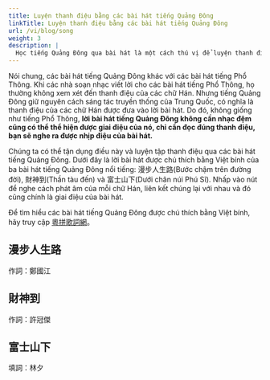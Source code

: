 ```yaml
---
title: Luyện thanh điệu bằng các bài hát tiếng Quảng Đông
linkTitle: Luyện thanh điệu bằng các bài hát tiếng Quảng Đông
url: /vi/blog/song
weight: 3
description: |
  Học tiếng Quảng Đông qua bài hát là một cách thú vị để luyện thanh điệu.
---
```



Nói chung, các bài hát tiếng Quảng Đông khác với các bài hát tiếng Phổ Thông. Khi các nhà soạn nhạc viết lời cho các bài hát tiếng Phổ Thông, họ thường không xem xét đến thanh điệu của các chữ Hán. Nhưng tiếng Quảng Đông giữ nguyên cách sáng tác truyền thống của Trung Quốc, có nghĩa là thanh điệu của các chữ Hán được đưa vào lời bài hát. Do đó, không giống như tiếng Phổ Thông, **lời bài hát tiếng Quảng Đông không cần nhạc đệm cũng có thể thể hiện được giai điệu của nó, chỉ cần đọc đúng thanh điệu, bạn sẽ nghe ra được nhịp điệu của bài hát.**

Chúng ta có thể tận dụng điều này và luyện tập thanh điệu qua các bài hát tiếng Quảng Đông. Dưới đây là lời bài hát được chú thích bằng Việt bính của ba bài hát tiếng Quảng Đông nổi tiếng: 漫步人生路(Bước chậm trên đường đời), 財神到(Thần tàu đến) và 富士山下(Dưới chân núi Phú Sĩ). Nhấp vào nút để nghe cách phát âm của mỗi chữ Hán, liên kết chúng lại với nhau và đó cũng chính là giai điệu của bài hát.

Để tìm hiểu các bài hát tiếng Quảng Đông được chú thích bằng Việt bính, hãy truy cập [粵拼歌詞網](https://jyut6.com/)。

## 漫步人生路

作詞：鄭國江

<SampleText sample="maanboujansanglou" />

## 財神到

作詞：許冠傑

<SampleText sample="coisandou" />

## 富士山下

填詞：林夕

<SampleText sample="fusisaanhaa" />
